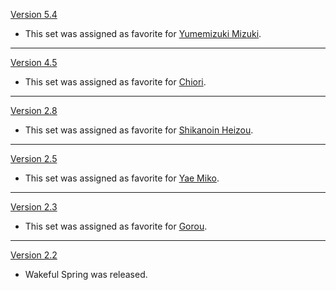 {{Change History/Header}}
[[Version 5.4]]
* This set was assigned as favorite for [[Yumemizuki Mizuki]].
----
[[Version 4.5]]
* This set was assigned as favorite for [[Chiori]].
----
[[Version 2.8]]
* This set was assigned as favorite for [[Shikanoin Heizou]].
----
[[Version 2.5]]
* This set was assigned as favorite for [[Yae Miko]].
----
[[Version 2.3]]
* This set was assigned as favorite for [[Gorou]].
----
[[Version 2.2]]
* Wakeful Spring was released.